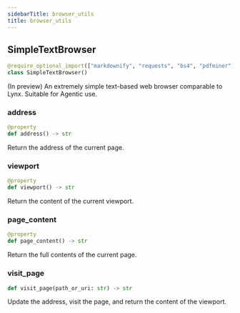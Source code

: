 ```yaml
---
sidebarTitle: browser_utils
title: browser_utils
---
```


## SimpleTextBrowser

```python
@require_optional_import(["markdownify", "requests", "bs4", "pdfminer", "pathvalidate"], "websurfer")
class SimpleTextBrowser()
```

(In preview) An extremely simple text-based web browser comparable to Lynx. Suitable for Agentic use.

### address

```python
@property
def address() -> str
```

Return the address of the current page.

### viewport

```python
@property
def viewport() -> str
```

Return the content of the current viewport.

### page\_content

```python
@property
def page_content() -> str
```

Return the full contents of the current page.

### visit\_page

```python
def visit_page(path_or_uri: str) -> str
```

Update the address, visit the page, and return the content of the viewport.

